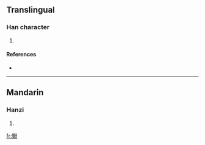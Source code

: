 ==Translingual==

===Han character===
{{Han char|rn=66|rad=攴|as=13|sn=17|four=6114<sub>7</sub>|canj=田戈卜水 (WIYE)}}

# {{defn|Han|sort=攴13}}

====References====
* {{Han ref|kx=0475.390|dkj=13405|dj=0830.310|hdz=21477.190|uh=6580|ud=25984|bh=ECEF|bd=60655}}

----

==Mandarin==

===Hanzi===
{{cmn-hanzi|pin=[[zhuó]] ([[zhuo2]])|wg=cho<sup>2</sup>}}

# {{defn|Mandarin}}

[[fr:斀]]